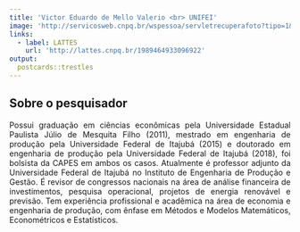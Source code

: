 ---
title: 'Victor Eduardo de Mello Valerio <br> UNIFEI'
image: 'http://servicosweb.cnpq.br/wspessoa/servletrecuperafoto?tipo=1&id=K8186028P6'
links:
  - label: LATTES
    url: 'http://lattes.cnpq.br/1989464933096922'
output:
  postcards::trestles
---


<div style="text-align: justify">


## Sobre o pesquisador


Possui graduação em ciências econômicas pela Universidade Estadual Paulista Júlio de Mesquita Filho 
(2011), mestrado em engenharia de produção pela Universidade Federal de Itajubá (2015) e doutorado 
em engenharia de produção pela Universidade Federal de Itajubá (2018), foi bolsista da CAPES em 
ambos os casos. Atualmente é professor adjunto da Universidade Federal de Itajubá no Instituto de 
Engenharia de Produção e Gestão. É revisor de congressos nacionais na área de análise financeira de 
investimentos, pesquisa operacional, projetos de energia renovável e previsão. Tem experiência 
profissional e acadêmica na área de economia e engenharia de produção, com ênfase em Métodos e
Modelos Matemáticos, Econométricos e Estatísticos.

